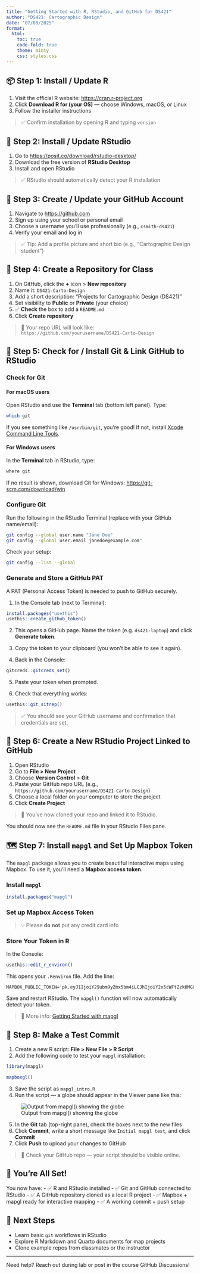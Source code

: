```yaml
---
title: "Getting Started with R, RStudio, and GitHub for DS421"
author: "DS421: Cartographic Design"
date: "07/08/2025"
format:
  html:
    toc: true
    code-fold: true
    theme: minty
    css: styles.css
---
```


## 📦 Step 1: Install / Update R

1. Visit the official R website: [https://cran.r-project.org](https://cran.r-project.org)
2. Click **Download R for (your OS)** — choose Windows, macOS, or Linux
3. Follow the installer instructions

> ✅ Confirm installation by opening R and typing `version`


## 🧰 Step 2: Install / Update RStudio

1. Go to [https://posit.co/download/rstudio-desktop/](https://posit.co/download/rstudio-desktop/)
2. Download the free version of **RStudio Desktop**
3. Install and open RStudio

> ✅ RStudio should automatically detect your R installation


## 🐙 Step 3: Create / Update your GitHub Account

1. Navigate to [https://github.com](https://github.com)
2. Sign up using your school or personal email
3. Choose a username you'll use professionally (e.g., `csmith-ds421`)
4. Verify your email and log in

> ✅ Tip: Add a profile picture and short bio (e.g., "Cartographic Design student")


## 📁 Step 4: Create a Repository for Class

1. On GitHub, click the **+** icon > **New repository**
2. Name it: `DS421-Carto-Design`
3. Add a short description: “Projects for Cartographic Design (DS421)”
4. Set visibility to **Public** or **Private** (your choice)
5. ✅ **Check** the box to add a `README.md`
6. Click **Create repository**

> 📎 Your repo URL will look like: `https://github.com/yourusername/DS421-Carto-Design`


## 🔗 Step 5: Check for / Install Git & Link GitHub to RStudio

### Check for Git

#### For macOS users
Open RStudio and use the **Terminal** tab (bottom left panel). Type:

```bash
which git
```
If you see something like `/usr/bin/git`, you're good! If not, install [Xcode Command Line Tools](https://developer.apple.com/xcode/resources/).

#### For Windows users
In the **Terminal** tab in RStudio, type:

```bash
where git
```
If no result is shown, download Git for Windows: [https://git-scm.com/download/win](https://git-scm.com/download/win)


### Configure Git
Run the following in the RStudio Terminal (replace with your GitHub name/email):

```bash
git config --global user.name "Jane Doe"
git config --global user.email janedoe@example.com"
```

Check your setup:

```bash
git config --list --global
```

### Generate and Store a GitHub PAT
A PAT (Personal Access Token) is needed to push to GitHub securely.

1. In the Console tab (next to Terminal):

```r
install.packages("usethis")
usethis::create_github_token()
```
2. This opens a GitHub page. Name the token (e.g. `ds421-laptop`) and click **Generate token**.
3. Copy the token to your clipboard (you won't be able to see it again).

4. Back in the Console:
```r
gitcreds::gitcreds_set()
```
5. Paste your token when prompted.

6. Check that everything works:
```r
usethis::git_sitrep()
```

> ✅ You should see your GitHub username and confirmation that credentials are set.


## 🧮 Step 6: Create a New RStudio Project Linked to GitHub

1. Open RStudio
2. Go to **File > New Project**
3. Choose **Version Control** > **Git**
4. Paste your GitHub repo URL (e.g., `https://github.com/yourusername/DS421-Carto-Design`)
5. Choose a local folder on your computer to store the project
6. Click **Create Project**

> 🧠 You’ve now cloned your repo and linked it to RStudio.

You should now see the `README.md` file in your RStudio Files pane.


## 🗺️ Step 7: Install `mapgl` and Set Up Mapbox Token

The `mapgl` package allows you to create beautiful interactive maps using Mapbox. To use it, you'll need a **Mapbox access token**.

### Install `mapgl`
```r
install.packages("mapgl")
```

### Set up Mapbox Access Token


> 💡 Please **do not** put any credit card info

### Store Your Token in R
In the Console:
```r
usethis::edit_r_environ()
```

This opens your `.Renviron` file. Add the line:
```
MAPBOX_PUBLIC_TOKEN='pk.eyJ1IjoiY29ubm9yZmx5bm4iLCJhIjoiY2x5cWFtZzk0MGU4MzJqb2F0a2w1bGJkZiJ9.fB81ysj5JOrG16upKvzk4A'
```
Save and restart RStudio. The `mapgl()` function will now automatically detect your token.

> 📘 More info: [Getting Started with mapgl](https://walker-data.com/mapgl/articles/getting-started.html)


## 🔄 Step 8: Make a Test Commit

1. Create a new R script: **File > New File > R Script**
2. Add the following code to test your `mapgl` installation:

```r
library(mapgl)

mapboxgl()
```

3. Save the script as `mapgl_intro.R`
4. Run the script — a globe should appear in the Viewer pane like this:

![Output from mapgl() showing the globe](images/mapgl-globe-preview.png)

5. In the **Git** tab (top-right pane), check the boxes next to the new files
6. Click **Commit**, write a short message like `Initial mapgl test`, and click **Commit**
7. Click **Push** to upload your changes to GitHub

> 🧪 Check your GitHub repo — your script should be visible online.


## 🧭 You're All Set!

You now have:
- ✅ R and RStudio installed
- ✅ Git and GitHub connected to RStudio
- ✅ A GitHub repository cloned as a local R project
- ✅ Mapbox + mapgl ready for interactive mapping
- ✅ A working commit + push setup


## 🚀 Next Steps
- Learn basic `git` workflows in RStudio
- Explore R Markdown and Quarto documents for map projects
- Clone example repos from classmates or the instructor

---

Need help? Reach out during lab or post in the course GitHub Discussions!
